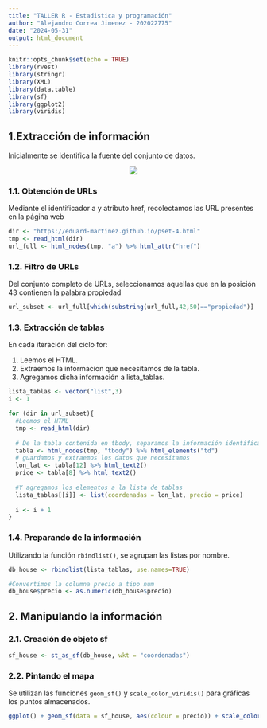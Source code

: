 ---
title: "TALLER R - Estadistica y programación"
author: "Alejandro Correa Jimenez - 202022775"
date: "2024-05-31"
output: html_document
---

```{r setup, include=FALSE}
knitr::opts_chunk$set(echo = TRUE)
library(rvest)
library(stringr)
library(XML)
library(data.table)
library(sf)
library(ggplot2)
library(viridis)

```

## 1.Extracción de información 

Inicialmente se identifica la fuente del conjunto de datos.

<center>
![ ](datos.png)
</center>

### 1.1. Obtención de URLs

Mediante el identificador a y atributo href, recolectamos las URL presentes en la página web

```{r}
dir <- "https://eduard-martinez.github.io/pset-4.html"
tmp <- read_html(dir)
url_full <- html_nodes(tmp, "a") %>% html_attr("href")
```

### 1.2. Filtro de URLs

Del conjunto completo de URLs, seleccionamos aquellas que en la posición 43 contienen la palabra propiedad

```{r}
url_subset <- url_full[which(substring(url_full,42,50)=="propiedad")]
```

### 1.3. Extracción de tablas

En cada iteración del ciclo for:

  1. Leemos el HTML.
  2. Extraemos la informacion que necesitamos de la tabla.
  3. Agregamos dicha información a lista_tablas.
  
```{r}

lista_tablas <- vector("list",3)
i <- 1

for (dir in url_subset){
  #Leemos el HTML
  tmp <- read_html(dir)
  
  # De la tabla contenida en tbody, separamos la información identificada con td
  tabla <- html_nodes(tmp, "tbody") %>% html_elements("td") 
  # guardamos y extraemos los datos que necesitamos
  lon_lat <- tabla[12] %>% html_text2()
  price <- tabla[8] %>% html_text2()
  
  #Y agregamos los elementos a la lista de tablas
  lista_tablas[[i]] <- list(coordenadas = lon_lat, precio = price)
  
  i <- i + 1
}

```

### 1.4. Preparando de la información

Utilizando la función `rbindlist()`, se agrupan las listas por nombre.

```{r}
db_house <- rbindlist(lista_tablas, use.names=TRUE)

#Convertimos la columna precio a tipo num
db_house$precio <- as.numeric(db_house$precio)
```

## 2. Manipulando la información

### 2.1. Creación de objeto sf

```{r}
sf_house <- st_as_sf(db_house, wkt = "coordenadas")
```

### 2.2. Pintando el mapa

Se utilizan las funciones `geom_sf()` y `scale_color_viridis()` para gráficas los puntos almacenados.

```{r}
ggplot() + geom_sf(data = sf_house, aes(colour = precio)) + scale_color_viridis()
```